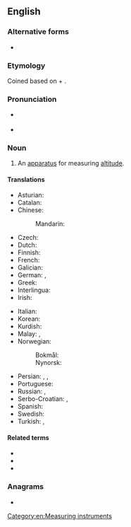 ==English==

===Alternative forms===
* {{l|en|altimetre}} {{qualifier|nonstandard}}

===Etymology===
Coined based on {{der|en|la|altus||high}} + {{affix|en|-meter}}.

===Pronunciation===
* {{a|UK}} {{enPR|əltĭmētər}}
* {{a|US}} {{enPR|əltəmētər}}

===Noun===
{{en-noun}}

# An [[apparatus]] for measuring [[altitude]].

====Translations====
{{trans-top|an apparatus for measuring altitude}}
* Asturian: {{t|ast|altímetru|m}}
* Catalan: {{t|ca|altímetre|m}}
* Chinese:
*: Mandarin: {{t|cmn|测高仪}}
* Czech: {{t|cs|výškoměr|m}}
* Dutch: {{t+|nl|hoogtemeter|m}}
* Finnish: {{t|fi|korkeusmittari}}
* French: {{t+|fr|altimètre|m}}
* Galician: {{t|gl|altímetro|m}}
* German: {{t|de|Höhenmesser|m}}, {{t|de|Altimeter|n}}
* Greek: {{t+|el|υψόμετρο|n}}
* Interlingua: {{t|ia|altimetro}}
* Irish: {{t|ga|airdemhéadar|m}}
{{trans-mid}}
* Italian: {{t+|it|altimetro|m}}
* Korean: {{t+|ko|고도계|tr=godoge|sc=Kore}}
* Kurdish: {{t+|ku|bilindayîpîv}}
* Malay: {{t|ms|jangka tinggi}}, {{t|ms|altimeter}}
* Norwegian:
*: Bokmål: {{t|nb|høydemåler|m}}
*: Nynorsk: {{t|nn|høgdemålar|m}}
* Persian: {{t|fa|ارتفاع‌سنج|tr=ertefā'sanǰ}}, {{t|fa|بلنداسنج|tr=bolandāsanǰ}}, {{t+|fa|فرازیاب|tr=farāzyāb}}
* Portuguese: {{t+|pt|altímetro|m}}
* Russian: {{t+|ru|альтиме́тр|m}}, {{t+|ru|высотоме́р|m}}
* Serbo-Croatian: {{t+|sh|vȉsinomjēr|m}}, {{t+|sh|àltimetar|m}}
* Spanish: {{t+|es|altímetro|m}}
* Swedish: {{t|sv|höjdmätare|c}}
* Turkish: {{t+|tr|yükseklikölçer}}, {{t+|tr|altimetre}}
{{trans-bottom}}

====Related terms====
* {{l|en|altimetric}}
* {{l|en|altimetry}}
* {{l|en|absolute altimeter}}

===Anagrams===
* {{anagrams|en|altimetre}}

[[Category:en:Measuring instruments]]